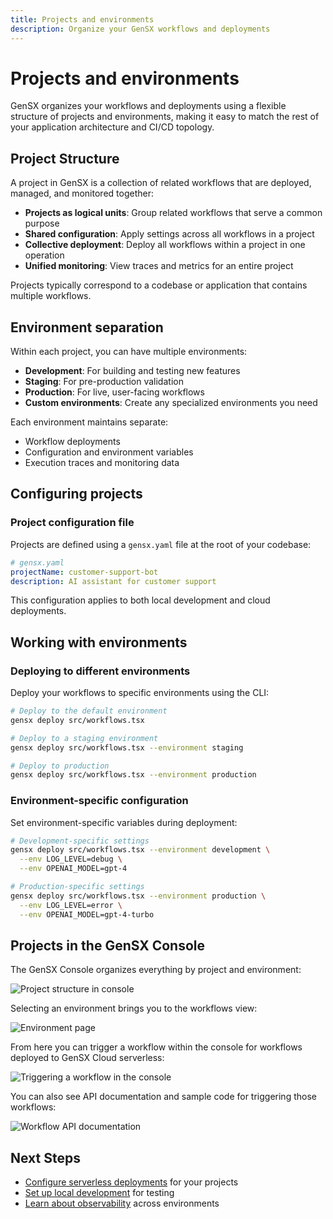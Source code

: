 ```yaml
---
title: Projects and environments
description: Organize your GenSX workflows and deployments
---
```


# Projects and environments

GenSX organizes your workflows and deployments using a flexible structure of projects and environments, making it easy to match the rest of your application architecture and CI/CD topology.

## Project Structure

A project in GenSX is a collection of related workflows that are deployed, managed, and monitored together:

- **Projects as logical units**: Group related workflows that serve a common purpose
- **Shared configuration**: Apply settings across all workflows in a project
- **Collective deployment**: Deploy all workflows within a project in one operation
- **Unified monitoring**: View traces and metrics for an entire project

Projects typically correspond to a codebase or application that contains multiple workflows.

## Environment separation

Within each project, you can have multiple environments:

- **Development**: For building and testing new features
- **Staging**: For pre-production validation
- **Production**: For live, user-facing workflows
- **Custom environments**: Create any specialized environments you need

Each environment maintains separate:
- Workflow deployments
- Configuration and environment variables
- Execution traces and monitoring data

## Configuring projects

### Project configuration file

Projects are defined using a `gensx.yaml` file at the root of your codebase:

```yaml
# gensx.yaml
projectName: customer-support-bot
description: AI assistant for customer support
```

This configuration applies to both local development and cloud deployments.

## Working with environments

### Deploying to different environments

Deploy your workflows to specific environments using the CLI:

```bash
# Deploy to the default environment
gensx deploy src/workflows.tsx

# Deploy to a staging environment
gensx deploy src/workflows.tsx --environment staging

# Deploy to production
gensx deploy src/workflows.tsx --environment production
```

### Environment-specific configuration

Set environment-specific variables during deployment:

```bash
# Development-specific settings
gensx deploy src/workflows.tsx --environment development \
  --env LOG_LEVEL=debug \
  --env OPENAI_MODEL=gpt-4

# Production-specific settings
gensx deploy src/workflows.tsx --environment production \
  --env LOG_LEVEL=error \
  --env OPENAI_MODEL=gpt-4-turbo
```

## Projects in the GenSX Console

The GenSX Console organizes everything by project and environment:

![Project structure in console](/cloud/project-structure.png)

Selecting an environment brings you to the workflows view:

![Environment page](/cloud/console-workflows.png)

From here you can trigger a workflow within the console for workflows deployed to GenSX Cloud serverless:

![Triggering a workflow in the console](/cloud/console-playground.png)

You can also see API documentation and sample code for triggering those workflows:

![Workflow API documentation](/cloud/console-workflow-docs.png)

## Next Steps

- [Configure serverless deployments](/docs/cloud/serverless-deployments) for your projects
- [Set up local development](/docs/cloud/local-development) for testing
- [Learn about observability](/docs/cloud/observability) across environments